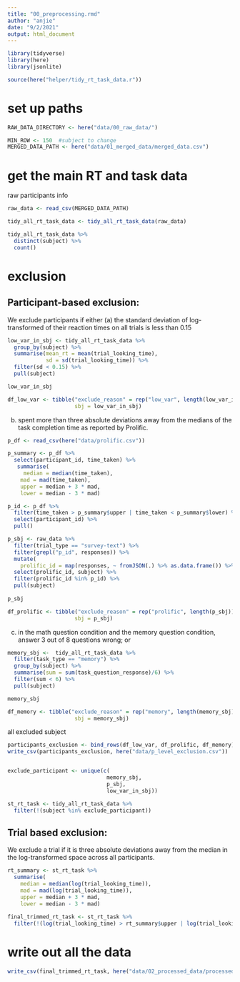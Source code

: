 ```yaml
---
title: "00_preprocessing.rmd"
author: "anjie"
date: "9/2/2021"
output: html_document
---
```

```r
library(tidyverse)
library(here)
library(jsonlite)

source(here("helper/tidy_rt_task_data.r"))
```

# set up paths 
```r
RAW_DATA_DIRECTORY <- here("data/00_raw_data/")

MIN_ROW <- 150  #subject to change 
MERGED_DATA_PATH <- here("data/01_merged_data/merged_data.csv")

```


# get the main RT and task data 

raw participants info 

```r
raw_data <- read_csv(MERGED_DATA_PATH)

tidy_all_rt_task_data <- tidy_all_rt_task_data(raw_data)

tidy_all_rt_task_data %>% 
  distinct(subject) %>% 
  count()


```


# exclusion 

## Participant-based exclusion:
We exclude participants if either 
(a) the standard deviation of log-transformed of their reaction times on all trials is less than 0.15 
```r
low_var_in_sbj <- tidy_all_rt_task_data %>% 
  group_by(subject) %>% 
  summarise(mean_rt = mean(trial_looking_time), 
            sd = sd(trial_looking_time)) %>% 
  filter(sd < 0.15) %>% 
  pull(subject)

low_var_in_sbj

df_low_var <- tibble("exclude_reason" = rep("low_var", length(low_var_in_sbj)), 
                     sbj = low_var_in_sbj)
```

(b) spent more than three absolute deviations away from the medians of the task completion time as reported by Prolific.
```r
p_df <- read_csv(here("data/prolific.csv"))

p_summary <- p_df %>% 
  select(participant_id, time_taken) %>% 
   summarise(
     median = median(time_taken),
    mad = mad(time_taken), 
    upper = median + 3 * mad, 
    lower = median - 3 * mad) 

p_id <- p_df %>% 
  filter(time_taken > p_summary$upper | time_taken < p_summary$lower) %>% 
  select(participant_id) %>% 
  pull()

p_sbj <- raw_data %>% 
  filter(trial_type == "survey-text") %>% 
  filter(grepl("p_id", responses)) %>% 
  mutate(
    prolific_id = map(responses, ~ fromJSON(.) %>% as.data.frame()) %>% unlist()) %>% 
  select(prolific_id, subject) %>% 
  filter(prolific_id %in% p_id) %>% 
  pull(subject)
  
p_sbj

df_prolific <- tibble("exclude_reason" = rep("prolific", length(p_sbj)), 
                     sbj = p_sbj)
```





c) in the math question condition and the memory question condition, answer 3 out of 8 questions wrong; or
```r


memory_sbj <-  tidy_all_rt_task_data %>% 
  filter(task_type == "memory") %>% 
  group_by(subject) %>% 
  summarise(sum = sum(task_question_response)/6) %>% 
  filter(sum < 6) %>% 
  pull(subject)

memory_sbj

df_memory <- tibble("exclude_reason" = rep("memory", length(memory_sbj)), 
                     sbj = memory_sbj)
```



all excluded subject 
```r

participants_exclusion <- bind_rows(df_low_var, df_prolific, df_memory)
write_csv(participants_exclusion, here("data/p_level_exclusion.csv"))


exclude_participant <- unique(c(
                               memory_sbj, 
                               p_sbj, 
                               low_var_in_sbj))

```


```r
st_rt_task <- tidy_all_rt_task_data %>% 
  filter(!(subject %in% exclude_participant))

```



## Trial based exclusion:
We exclude a trial if it is three absolute deviations away from the median in the log-transformed space across all participants.

```r

rt_summary <- st_rt_task %>% 
  summarise(
    median = median(log(trial_looking_time)),
    mad = mad(log(trial_looking_time)), 
    upper = median + 3 * mad, 
    lower = median - 3 * mad)
  
final_trimmed_rt_task <- st_rt_task %>% 
  filter(!(log(trial_looking_time) > rt_summary$upper | log(trial_looking_time) < rt_summary$lower))


```


# write out all the data 
```r
write_csv(final_trimmed_rt_task, here("data/02_processed_data/processed_rt_task_data.csv"))
```



